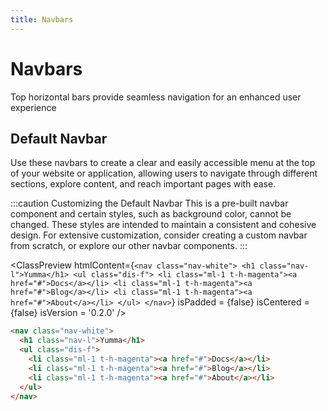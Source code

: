```yaml
---
title: Navbars
---
```



# Navbars

Top horizontal bars provide seamless navigation for an enhanced user experience

## Default Navbar

Use these navbars to create a clear and easily accessible menu at the top of your website or application, allowing users to navigate through different sections, explore content, and reach important pages with ease.

:::caution Customizing the Default Navbar
This is a pre-built navbar component and certain styles, such as background color, cannot be changed. These styles are intended to maintain a consistent and cohesive design. For extensive customization, consider creating a custom navbar from scratch, or explore our other navbar components.
:::

<ClassPreview
  htmlContent={`
    <nav class="nav-white">
      <h1 class="nav-l">Yumma</h1>
      <ul class="dis-f">
        <li class="ml-1 t-h-magenta"><a href="#">Docs</a></li>
        <li class="ml-1 t-h-magenta"><a href="#">Blog</a></li>
        <li class="ml-1 t-h-magenta"><a href="#">About</a></li>
      </ul>
    </nav>
  `}
  isPadded = {false}
  isCentered = {false}
  isVersion = '0.2.0'
/>

```html
<nav class="nav-white">
  <h1 class="nav-l">Yumma</h1>
  <ul class="dis-f">
    <li class="ml-1 t-h-magenta"><a href="#">Docs</a></li>
    <li class="ml-1 t-h-magenta"><a href="#">Blog</a></li>
    <li class="ml-1 t-h-magenta"><a href="#">About</a></li>
  </ul>
</nav>
```